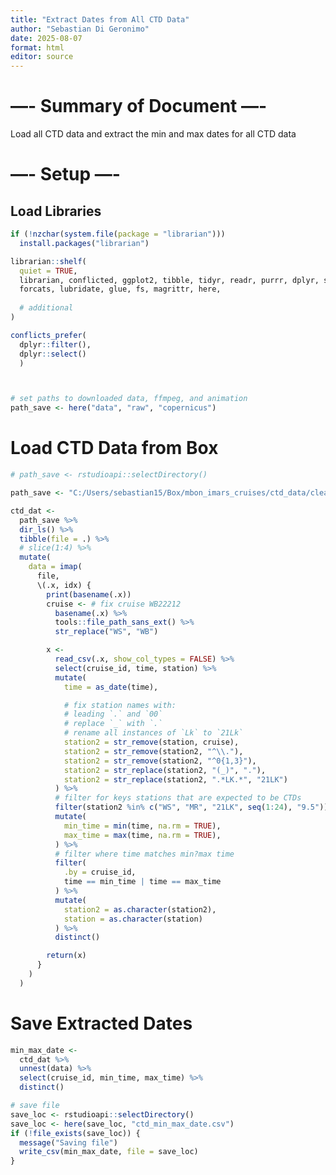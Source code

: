 ```yaml
---
title: "Extract Dates from All CTD Data"
author: "Sebastian Di Geronimo"
date: 2025-08-07
format: html
editor: source
---
```




# ---- Summary of Document ----

Load all CTD data and extract the min and max dates for all CTD data




# ---- Setup ----


## Load Libraries

```r
if (!nzchar(system.file(package = "librarian"))) 
  install.packages("librarian")

librarian::shelf(
  quiet = TRUE,
  librarian, conflicted, ggplot2, tibble, tidyr, readr, purrr, dplyr, stringr,
  forcats, lubridate, glue, fs, magrittr, here,
  
  # additional
)

conflicts_prefer(
  dplyr::filter(), 
  dplyr::select()
  )



# set paths to downloaded data, ffmpeg, and animation
path_save <- here("data", "raw", "copernicus")


```

# Load CTD Data from Box

```r
# path_save <- rstudioapi::selectDirectory()

path_save <- "C:/Users/sebastian15/Box/mbon_imars_cruises/ctd_data/cleaned_ctd_data"

ctd_dat <-
  path_save %>%
  dir_ls() %>%
  tibble(file = .) %>%
  # slice(1:4) %>%
  mutate(
    data = imap(
      file,
      \(.x, idx) {
        print(basename(.x))
        cruise <- # fix cruise WB22212
          basename(.x) %>%
          tools::file_path_sans_ext() %>%
          str_replace("WS", "WB")

        x <- 
          read_csv(.x, show_col_types = FALSE) %>%
          select(cruise_id, time, station) %>%
          mutate(
            time = as_date(time),

            # fix station names with:
            # leading `.` and `00`
            # replace `_` with `.`
            # rename all instances of `Lk` to `21Lk`
            station2 = str_remove(station, cruise),
            station2 = str_remove(station2, "^\\."),
            station2 = str_remove(station2, "^0{1,3}"),
            station2 = str_replace(station2, "(_)", "."),
            station2 = str_replace(station2, ".*LK.*", "21LK")
          ) %>%
          # filter for keys stations that are expected to be CTDs
          filter(station2 %in% c("WS", "MR", "21LK", seq(1:24), "9.5")) %>%
          mutate(
            min_time = min(time, na.rm = TRUE),
            max_time = max(time, na.rm = TRUE),
          ) %>%
          # filter where time matches min?max time
          filter(
            .by = cruise_id,
            time == min_time | time == max_time
          ) %>%
          mutate(
            station2 = as.character(station2),
            station = as.character(station)
          ) %>%
          distinct()

        return(x)
      }
    )
  )

```

# Save Extracted Dates

```r
min_max_date <-
  ctd_dat %>%
  unnest(data) %>%
  select(cruise_id, min_time, max_time) %>%
  distinct()

# save file
save_loc <- rstudioapi::selectDirectory()
save_loc <- here(save_loc, "ctd_min_max_date.csv")
if (!file_exists(save_loc)) {
  message("Saving file")
  write_csv(min_max_date, file = save_loc)
}

```




